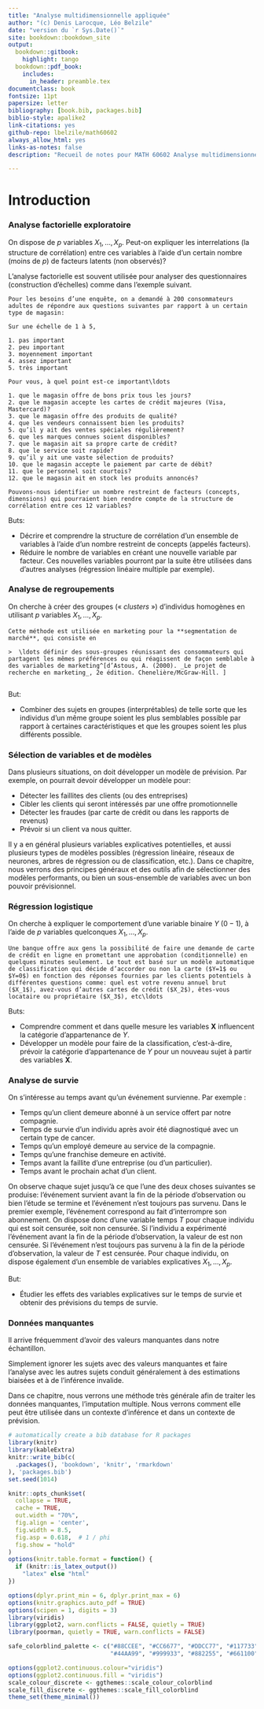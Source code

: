 ```yaml
--- 
title: "Analyse multidimensionnelle appliquée"
author: "(c) Denis Larocque, Léo Belzile"
date: "version du `r Sys.Date()`"
site: bookdown::bookdown_site
output:
  bookdown::gitbook:
    highlight: tango
  bookdown::pdf_book:
    includes:
      in_header: preamble.tex
documentclass: book
fontsize: 11pt
papersize: letter
bibliography: [book.bib, packages.bib]
biblio-style: apalike2
link-citations: yes
github-repo: lbelzile/math60602
always_allow_html: yes
links-as-notes: false
description: "Recueil de notes pour MATH 60602 Analyse multidimensionnelle appliquée, avec des exemples d'applications en **SAS** et en **R**."

---
```


# Introduction  {#introduction}

\newcommand{\bs}[1]{\boldsymbol{#1}}
\newcommand{\eps}{\varepsilon}
\newcommand{\Rlang}{\textsf{R}}
\newcommand{\SAS}{\textsf{SAS}}
\newcommand{\Sp}{\mathscr{S}}
\renewcommand{\P}[1]{{\mathsf P}\left(#1\right)}
\newcommand{\E}[1]{{\mathsf E}\left(#1\right)}
\newcommand{\Va}[1]{{\mathsf{Var}}\left(#1\right)}
\newcommand{\Cor}[1]{{\mathsf{Cor}}\left(#1\right)}
\newcommand{\I}[1]{{\mathbf 1}_{#1}}
\newcommand{\expit}{\mathrm{expit}}
\newcommand{\logit}{\mathrm{logit}}
\newcommand{\code}[1]{\texttt{#1}}
\newcommand{\Hy}{\mathcal{H}}
\renewcommand{\d}{\mathrm{d}}


### Analyse factorielle exploratoire

On dispose de $p$ variables $X_1, \ldots, X_p$. Peut-on expliquer les interrelations (la structure de corrélation) entre ces variables à l’aide d’un certain nombre (moins de $p$) de facteurs latents (non observés)?

L’analyse factorielle est souvent utilisée pour analyser des questionnaires (construction d’échelles) comme dans l’exemple suivant.

```example
Pour les besoins d’une enquête, on a demandé à 200 consommateurs adultes de répondre aux questions suivantes par rapport à un certain type de magasin:

Sur une échelle de 1 à 5,

1. pas important
2. peu important
3. moyennement important
4. assez important
5. très important

Pour vous, à quel point est-ce important\ldots

1. que le magasin offre de bons prix tous les jours?
2. que le magasin accepte les cartes de crédit majeures (Visa, Mastercard)?
3. que le magasin offre des produits de qualité?
4. que les vendeurs connaissent bien les produits?
5. qu’il y ait des ventes spéciales régulièrement?
6. que les marques connues soient disponibles?
7. que le magasin ait sa propre carte de crédit?
8. que le service soit rapide?
9. qu’il y ait une vaste sélection de produits?
10. que le magasin accepte le paiement par carte de débit?
11. que le personnel soit courtois?
12. que le magasin ait en stock les produits annoncés?
  
Pouvons-nous identifier un nombre restreint de facteurs (concepts, dimensions) qui pourraient bien rendre compte de la structure de corrélation entre ces 12 variables?
```

Buts:

- Décrire et comprendre la structure de corrélation d’un ensemble de variables à l’aide d’un nombre restreint de concepts (appelés facteurs).
- Réduire le nombre de variables en créant une nouvelle variable par facteur. Ces nouvelles variables pourront par la suite être utilisées dans d’autres analyses (régression linéaire multiple par exemple).


### Analyse de regroupements

On cherche à créer des groupes (« _clusters_ ») d’individus homogènes en utilisant $p$ variables $X_1, \ldots, X_p$.

```example

Cette méthode est utilisée en marketing pour la **segmentation de marché**, qui consiste en

>  \ldots définir des sous-groupes réunissant des consommateurs qui partagent les mêmes préférences ou qui réagissent de façon semblable à des variables de marketing^[d’Astous, A. (2000). _Le projet de recherche en marketing_, 2e édition. Chenelière/McGraw-Hill. ]


```

But: 

- Combiner des sujets en groupes (interprétables) de telle sorte que les individus d’un même groupe soient les plus semblables possible par rapport à certaines caractéristiques et que les groupes soient les plus différents possible. 

### Sélection de variables et de modèles

Dans plusieurs situations, on doit développer un modèle de prévision. Par exemple, on pourrait devoir développer un modèle pour:

- Détecter les faillites des clients (ou des entreprises)
- Cibler les clients qui seront intéressés par une offre promotionnelle
- Détecter les fraudes (par carte de crédit ou dans les rapports de revenus)
- Prévoir si un client va nous quitter.

Il y a en général plusieurs variables explicatives potentielles, et aussi plusieurs types de modèles possibles (régression linéaire, réseaux de neurones, arbres de régression ou de classification, etc.). Dans ce chapitre, nous verrons des principes généraux et des outils afin de sélectionner des modèles performants, ou bien un sous-ensemble de variables avec un bon pouvoir prévisionnel. 

### Régression logistique


On cherche à expliquer le comportement d’une variable binaire $Y$  ($0-1$), à l’aide de $p$ variables quelconques $X_1, \ldots, X_p$.

```example
Une banque offre aux gens la possibilité de faire une demande de carte de crédit en ligne en promettant une approbation (conditionnelle) en quelques minutes seulement. Le tout est basé sur un modèle automatique de classification qui décide d’accorder ou non la carte ($Y=1$ ou $Y=0$) en fonction des réponses fournies par les clients potentiels à différentes questions comme: quel est votre revenu annuel brut ($X_1$), avez-vous d’autres cartes de crédit ($X_2$), êtes-vous locataire ou propriétaire ($X_3$), etc\ldots
```

Buts:

- Comprendre comment et dans quelle mesure les variables $\boldsymbol{X}$ influencent la catégorie d’appartenance de $Y$.
- Développer un modèle pour faire de la classification, c’est-à-dire, prévoir la catégorie d’appartenance de $Y$ pour un nouveau sujet à partir des variables $\boldsymbol{X}$.
 

### Analyse de survie

On s’intéresse au temps avant qu’un événement survienne. Par exemple :

- Temps qu’un client demeure abonné à un service offert par notre compagnie.
- Temps de survie d’un individu après avoir été diagnostiqué avec un certain type de cancer.
- Temps qu’un employé demeure au service de la compagnie.
- Temps qu’une franchise demeure en activité.
- Temps avant la faillite d’une entreprise (ou d’un particulier).
- Temps avant le prochain achat d’un client.

On observe chaque sujet jusqu’à ce que l’une des deux choses suivantes se produise: l’événement survient avant la fin de la période d’observation ou bien l’étude se termine et l’événement n’est toujours pas survenu. Dans le premier exemple, l’événement correspond au fait d’interrompre son abonnement. On dispose donc d’une variable  temps $T$ pour chaque individu qui est soit censurée, soit non censurée. Si l’individu a expérimenté l’événement avant la fin de la période d’observation, la valeur de  est non censurée. Si l’événement n’est toujours pas survenu à la fin de la période d’observation, la valeur de $T$ est censurée. Pour chaque individu, on dispose également d’un ensemble de variables explicatives $X_1, \ldots, X_p$. 

But: 

- Étudier les effets des variables explicatives sur le temps de survie et obtenir des prévisions du temps de survie.

### Données manquantes

Il arrive fréquemment d’avoir des valeurs manquantes dans notre échantillon. 

Simplement ignorer les sujets avec des valeurs manquantes et faire l’analyse avec les autres sujets conduit généralement à des estimations biaisées et à de l’inférence invalide. 

Dans ce chapitre, nous verrons une méthode très générale afin de traiter les données manquantes, l’imputation multiple. Nous verrons comment elle peut être utilisée dans un contexte d’inférence et dans un contexte de prévision.




```r
# automatically create a bib database for R packages
library(knitr)
library(kableExtra)
knitr::write_bib(c(
  .packages(), 'bookdown', 'knitr', 'rmarkdown'
), 'packages.bib')
set.seed(1014)

knitr::opts_chunk$set(
  collapse = TRUE,
  cache = TRUE,
  out.width = "70%",
  fig.align = 'center',
  fig.width = 8.5,
  fig.asp = 0.618,  # 1 / phi
  fig.show = "hold"
)
options(knitr.table.format = function() {
  if (knitr::is_latex_output()) 
    "latex" else "html"
})

options(dplyr.print_min = 6, dplyr.print_max = 6)
options(knitr.graphics.auto_pdf = TRUE)
options(scipen = 1, digits = 3)
library(viridis)
library(ggplot2, warn.conflicts = FALSE, quietly = TRUE)
library(poorman, quietly = TRUE, warn.conflicts = FALSE)

safe_colorblind_palette <- c("#88CCEE", "#CC6677", "#DDCC77", "#117733", "#332288", "#AA4499", 
                             "#44AA99", "#999933", "#882255", "#661100", "#6699CC", "#888888")

options(ggplot2.continuous.colour="viridis")
options(ggplot2.continuous.fill = "viridis")
scale_colour_discrete <- ggthemes::scale_colour_colorblind
scale_fill_discrete <- ggthemes::scale_fill_colorblind
theme_set(theme_minimal())
```
